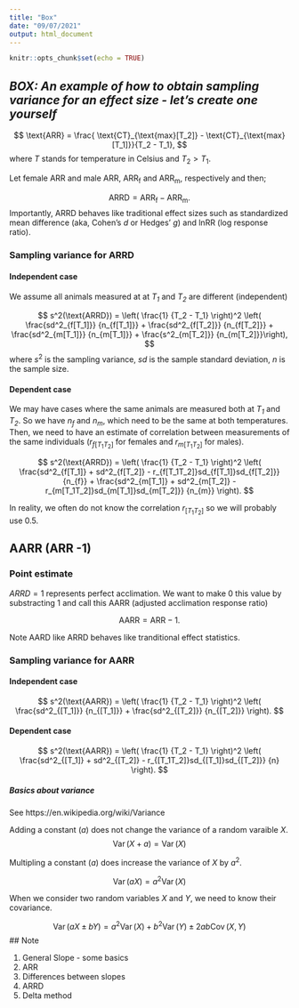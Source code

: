 ```yaml
---
title: "Box"
date: "09/07/2021"
output: html_document
---
```


```r
knitr::opts_chunk$set(echo = TRUE)
```

## *BOX: An example of how to obtain sampling variance for an effect size - let's create one yourself*



$$
\text{ARR} = \frac{ \text{CT}_{\text{max}[T_2]} - \text{CT}_{\text{max}[T_1]}}{T_2 - T_1},
$$
where *T* stands for temperature in Celsius and $T_2 > T_1$.  

Let female ARR and male ARR, $\text{ARR}_{\text{f}}$ and $\text{ARR}_{\text{m}}$, respectively and then; 

$$
\text{ARRD} = \text{ARR}_{\text{f}} - \text{ARR}_{\text{m}}.
$$
Importantly, ARRD behaves like traditional effect sizes such as standardized mean difference (aka, Cohen's $d$ or Hedges' $g$) and lnRR (log response ratio).

### Sampling variance for ARRD

#### Independent case

We assume all animals measured at at *T~1~* and *T~2~* are different (independent)

$$
s^2(\text{ARRD}) = \left( \frac{1} {T_2 - T_1} \right)^2 
\left( \frac{sd^2_{f[T_1]}} {n_{f[T_1]}} + \frac{sd^2_{f[T_2]}} {n_{f[T_2]}} +
\frac{sd^2_{m[T_1]}} {n_{m[T_1]}} + \frac{s^2_{m[T_2]}} {n_{m[T_2]}}\right),
$$
where $s^2$ is the sampling variance, $sd$ is the sample standard deviation, $n$ is the sample size. 

#### Dependent case

We may have cases where the same animals are measured  both at *T~1~* and *T~2~*. So we have $n_f$ and $n_m$, which need to be the same at both temperatures. Then, we need to have an estimate of correlation between measurements of the same individuals ($r_{f[T_1T_2]}$ for females and $r_{m[T_1T_2]}$ for males).

$$
s^2(\text{ARRD}) = \left( \frac{1} {T_2 - T_1} \right)^2 
\left( \frac{sd^2_{f[T_1]} + sd^2_{f[T_2]} - r_{f[T_1T_2]}sd_{f[T_1]}sd_{f[T_2]}} {n_{f}}   +
\frac{sd^2_{m[T_1]} + sd^2_{m[T_2]} - r_{m[T_1T_2]}sd_{m[T_1]}sd_{m[T_2]}} {n_{m}}
\right).
$$

In reality, we often do not know the correlation $r_{[T_1T_2]}$ so we will probably use 0.5.

## AARR (ARR -1) 

### Point estimate

$ARRD = 1$ represents perfect acclimation. We want to make 0 this value by substracting 1 and call this AARR (adjusted acclimation response ratio)

$$
\text{AARR} = \text{ARR} -1.
$$

Note AARD like ARRD behaves like tranditional effect statistics. 

### Sampling variance for AARR

#### Independent case

$$
s^2(\text{AARR}) = \left( \frac{1} {T_2 - T_1} \right)^2 
\left( \frac{sd^2_{[T_1]}} {n_{[T_1]}} + \frac{sd^2_{[T_2]}} {n_{[T_2]}} \right).
$$

#### Dependent case

$$
s^2(\text{AARR}) = \left( \frac{1} {T_2 - T_1} \right)^2 
\left( \frac{sd^2_{[T_1]} + sd^2_{[T_2]} - r_{[T_1T_2]}sd_{[T_1]}sd_{[T_2]}} {n} 
\right).
$$

##### Basics about variance

See https://en.wikipedia.org/wiki/Variance

Adding a constant ($a$) does not change the variance of a random varaible $X$.
$$
\operatorname{Var}(X+a)=\operatorname{Var}(X)
$$

Multipling a constant ($a$) does increase the variance of $X$ by $a^2$.

$$
\operatorname{Var}(aX)=a^2\operatorname{Var}(X)
$$

When we consider two random variables $X$ and $Y$, we need to know their covariance. 

$$
\operatorname{Var}(aX\pm bY)=a^2\operatorname{Var}(X)+b^2\operatorname{Var}(Y) \pm 2ab\operatorname{Cov}(X,Y)
$$
## Note

1. General Slope - some basics
2. ARR
3. Differences between slopes
4. ARRD
5. Delta method




